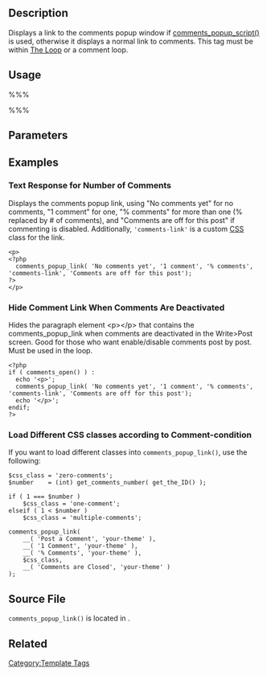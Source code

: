{{Languages|
{{en|Template Tags/comments_popup_link}}
{{fax|Function_Reference/comments_popup_link}}
{{ja|テンプレートタグ/comments_popup_link}}
}}

== Description ==

Displays a link to the comments popup window if [[Template Tags/comments_popup_script|comments_popup_script()]] is used, otherwise it displays a normal link to comments. This tag must be within [[The Loop]] or a comment loop.

== Usage ==

%%% <?php comments_popup_link( $zero, $one, $more, $css_class, $none ); ?> %%%

== Parameters ==

{{Parameter|$zero|string|Text to display when there are no comments.|optional|'No Comments'}}

{{Parameter|$one|string|Text to display when there is one comment.|optional|'1 Comment'}}

{{Parameter|$more|string|Text to display when there are more than one comments. <tt>'%'</tt> is replaced by the number of comments, so <tt>'% so far'</tt> is displayed as "5 so far" when there are five comments.|optional|'% Comments'}}

{{Parameter|$css_class|string|CSS (stylesheet) class for the link.|optional}}

{{Parameter|$none|string|Text to display when comments are disabled.|optional|'Comments Off'}}

== Examples ==

=== Text Response for Number of Comments ===

Displays the comments popup link, using "No comments yet" for no comments, "1 comment" for one, "% comments" for more than one (% replaced by # of comments), and "Comments are off for this post" if commenting is disabled. Additionally, <tt>'comments-link'</tt> is a custom [[Glossary#CSS|CSS]] class for the link.

<pre>
<p>
<?php
  comments_popup_link( 'No comments yet', '1 comment', '% comments', 'comments-link', 'Comments are off for this post');
?>
</p>
</pre>

=== Hide Comment Link When Comments Are Deactivated ===

Hides the paragraph element &lt;p&gt;&lt;/p&gt; that contains the comments_popup_link when comments are deactivated in the Write&gt;Post screen. Good for those who want enable/disable comments post by post. Must be used in the loop.

<pre>
<?php
if ( comments_open() ) :
  echo '<p>';
  comments_popup_link( 'No comments yet', '1 comment', '% comments', 'comments-link', 'Comments are off for this post');
  echo '</p>';
endif;
?>
</pre>

=== Load Different CSS classes according to Comment-condition ===
If you want to load different classes into <tt>comments_popup_link()</tt>, use the following:

<pre>
$css_class = 'zero-comments';
$number    = (int) get_comments_number( get_the_ID() );

if ( 1 === $number )
    $css_class = 'one-comment';
elseif ( 1 < $number )
    $css_class = 'multiple-comments';

comments_popup_link( 
    __( 'Post a Comment', 'your-theme' ), 
    __( '1 Comment', 'your-theme' ), 
    __( '% Comments', 'your-theme' ),
    $css_class,
    __( 'Comments are Closed', 'your-theme' )
);
</pre>

== Source File ==
<tt>comments_popup_link()</tt> is located in {{Trac|wp-includes/comment-template.php}}.

== Related ==

{{Tag Comments Tags}}

{{Tag Footer}}

[[Category:Template Tags]]